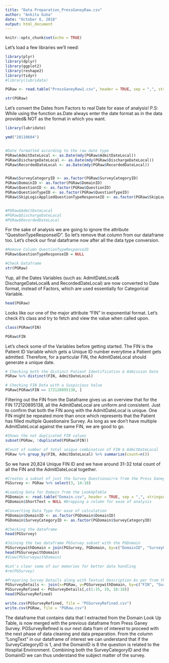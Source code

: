 ```yaml
---
title: "Data Preparation_PressGaneyRaw.csv"
author: "Ankita Guha"
date: "October 6, 2018"
output: html_document
---
```


```r
knitr::opts_chunk$set(echo = TRUE)
```

Let's load a few libraries we'll need:

```r
library(plyr)
library(dplyr)
library(ggplot2)
library(reshape2)
library(tidyr)
#library(lubridate)
```


```r
PGRaw <- read.table("PressGaneyRaw1.csv", header = TRUE, sep = ",", stringsAsFactors = FALSE)

str(PGRaw)
```

Let's convert the Dates from Factors to real Date for ease of analysis! 
P.S: While using the function as.Date always enter the date format as in the data provided& NOT as the format in which you want.

```r
library(lubridate)

ymd("20110604") 


#Date formatted according to the raw date type
PGRaw$AdmitDateLocal <- as.Date(mdy(PGRaw$AdmitDateLocal))
PGRaw$DischargeDateLocal <- as.Date(mdy(PGRaw$DischargeDateLocal))
PGRaw$RecordedDateLocal <- as.Date(mdy(PGRaw$RecordedDateLocal))


PGRaw$SurveyCategoryID <- as.factor(PGRaw$SurveyCategoryID)
PGRaw$DomainID <- as.factor(PGRaw$DomainID)
PGRaw$QuestionID <- as.factor(PGRaw$QuestionID)
PGRaw$QuestionTypeID <- as.factor(PGRaw$QuestionTypeID)
PGRaw$SkipLogicAppliedQuestionTypeResponseID <- as.factor(PGRaw$SkipLogicAppliedQuestionTypeResponseID)


#PGRaw$AdmitDateLocal
#PGRaw$DischargeDateLocal
#PGRaw$RecordedDateLocal

```

For the sake of analysis we are going to ignore the attribute "QuestionTypeResponseID". So let's remove that column from our dataframe too. Let's check our final dataframe now after all the data type conversion.

```r
#Remove Column QuestionTypeResponseID 
PGRaw$QuestionTypeResponseID = NULL

#Check Dataframe
str(PGRaw)
```

 Yup, all the Dates Variables (such as: AdmitDateLocal& DischargeDateLocal& and RecordedDateLocal) are now converted to Date format, instead of Factors, which are used essentially for Categorical Variable.

```r
head(PGRaw)
```

Looks like our one of the major attribute "FIN" in exponential format. Let's check it's class and try to fetch and view the value when called upon. 

```r
class(PGRaw$FIN)

PGRaw$FIN
```

Let's check some of the Variables before getting started. The FIN is the Patient ID Variable which gets a Unique ID number everytime a Patient gets admitted. Therefore, for a particular FIN, the AdmitDateLocal should generate a unique date. 

```r
# Checking both the distinct Patient Identification & Admission Date
PGRaw %>% distinct(FIN, AdmitDateLocal)

# Checking FIN Data with a Suspicious Value
PGRaw[PGRaw$FIN == 172120895138, ]
```

Filtering out the FIN from the Dataframe gives us an overview that for the FIN 172120895138, all the AdmitDateLocal are uniform and consistent. Just to confirm that both the FIN aong with the AdmitDateLocal is unique. One FIN might be repeated more than once which represents that the Patient has filled multiple Questionaire Survey. As long as we don't have multiple AdmitDateLocal against the same FIN, we are good to go. 

```r
#Shows the not duplicated FIN values 
subset(PGRaw, !duplicated(PGRaw$FIN))

#Count of number of total unique combination of FIN & AdmitDateLocal
PGRaw %>% group_by(FIN, AdmitDateLocal) %>% summarize(count=n())
```

So we have 20,824 Unique FIN ID and we have around 31-32 total count of all the FIN and the AdmitDateLocal together.

```r
#Creates a subset of just the Survey Questionairre from the Press Ganey Survey
PGSurvey <- PGRaw %>% select(3, 14:18)

#Loading Data for Domain from the LookUpTable
PGDomain <- read.table("Domain.csv", header = TRUE, sep = ",", stringsAsFactors = FALSE)
PGDomain$ShortText = NULL #Dropping a column for ease of analysis

#Converting Data Type for ease of calculation
PGDomain$DomainID <- as.factor(PGDomain$DomainID) 
PGDomain$SurveyCategoryID <- as.factor(PGDomain$SurveyCategoryID)

#Checking the dataframe
head(PGSurvey)

#Joining the two dataframe PGSurvey subset with the PGDomain 
PGSurveywithDomain = join(PGSurvey, PGDomain, by=c("DomainID", "SurveyCategoryID"))
head(PGSurveywithDomain)
#View(PGSurveywithDomain)

#Let's clear some of our memories for better data handling
#rm(PGSurvey)

#Preparing Survey Details along with Textual Description As per from the LookupTable from Domain
PGSurveyDetails <- join(x=PGRaw, y=PGSurveywithDomain, by=c("FIN", "SurveyCategoryID", "DomainID", "QuestionID", "QuestionTypeID", "SkipLogicAppliedQuestionTypeResponseID"))
PGSurveyRefined <- PGSurveyDetails[,c(1:15, 19, 16:18)]
head(PGSurveyRefined)

write.csv(PGSurveyRefined, file = "PGSurveyRefined.csv")
write.csv(PGRaw, file = "PGRaw.csv")
```

The dataframe that contains data that I extracted from the Domain Look Up Table, is now merged with the previous dataframe from Press Ganey Survey. PGSurveyRefined is our next data fram of interest to proceed with the next phase of data cleaning and data preparation. From the column "LongText" in our dataframe of interest we can understand that if the SurveyCategoryID is 1, and the DomainID is 8 the question is related to the Hospital Environment. Combining both the SurveyCategoryID and the DomainID we can thus understand the subject matter of the survey.















